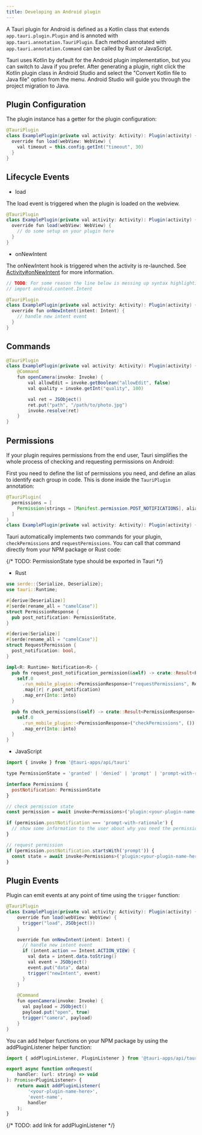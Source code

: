 ```yaml
---
title: Developing an Android plugin
---
```


A Tauri plugin for Android is defined as a Kotlin class that extends `app.tauri.plugin.Plugin` and is annoted with `app.tauri.annotation.TauriPlugin`.
Each method annotated with `app.tauri.annotation.Command` can be called by Rust or JavaScript.

Tauri uses Kotlin by default for the Android plugin implementation, but you can switch to Java if you prefer.
After generating a plugin, right click the Kotlin plugin class in Android Studio and select the "Convert Kotlin file to Java file" option from the menu.
Android Studio will guide you through the project migration to Java.

## Plugin Configuration

The plugin instance has a getter for the plugin configuration:

```java
@TauriPlugin
class ExamplePlugin(private val activity: Activity): Plugin(activity) {
  override fun load(webView: WebView) {
    val timeout = this.config.getInt("timeout", 30)
  }
}
```

## Lifecycle Events

- load

The load event is triggered when the plugin is loaded on the webview.

```java
@TauriPlugin
class ExamplePlugin(private val activity: Activity): Plugin(activity) {
  override fun load(webView: WebView) {
    // do some setup on your plugin here
  }
}
```

- onNewIntent

The onNewIntent hook is triggered when the activity is re-launched.
See [Activity#onNewIntent](<https://developer.android.com/reference/android/app/Activity#onNewIntent(android.content.Intent)>) for more information.

```java
// TODO: For some reason the line below is messing up syntax highlighting
// import android.content.Intent

@TauriPlugin
class ExamplePlugin(private val activity: Activity): Plugin(activity) {
  override fun onNewIntent(intent: Intent) {
    // handle new intent event
  }
}
```

## Commands

```java
@TauriPlugin
class ExamplePlugin(private val activity: Activity): Plugin(activity) {
    @Command
    fun openCamera(invoke: Invoke) {
        val allowEdit = invoke.getBoolean("allowEdit", false)
        val quality = invoke.getInt("quality", 100)

        val ret = JSObject()
        ret.put("path", "/path/to/photo.jpg")
        invoke.resolve(ret)
    }
}
```

## Permissions

If your plugin requires permissions from the end user, Tauri simplifies the whole process of checking and requesting permissions on Android:

First you need to define the list of permissions you need, and define an alias to identify each group in code. This is done inside the `TauriPlugin` annotation:

```java
@TauriPlugin(
  permissions = [
    Permission(strings = [Manifest.permission.POST_NOTIFICATIONS], alias = "postNotification")
  ]
)
class ExamplePlugin(private val activity: Activity): Plugin(activity) { }
```

Tauri automatically implements two commands for your plugin, `checkPermissions` and `requestPermissions`. You can call that command directly from your NPM package or Rust code:

{/* TODO: PermissionState type should be exported in Tauri */}

- Rust

```rust
use serde::{Serialize, Deserialize};
use tauri::Runtime;

#[derive(Deserialize)]
#[serde(rename_all = "camelCase")]
struct PermissionResponse {
  pub post_notification: PermissionState,
}

#[derive(Serialize)]
#[serde(rename_all = "camelCase")]
struct RequestPermission {
  post_notification: bool,
}

impl<R: Runtime> Notification<R> {
  pub fn request_post_notification_permission(&self) -> crate::Result<PermissionState> {
    self.0
      .run_mobile_plugin::<PermissionResponse>("requestPermissions", RequestPermission { post_notification: true })
      .map(|r| r.post_notification)
      .map_err(Into::into)
  }

  pub fn check_permissions(&self) -> crate::Result<PermissionResponse> {
    self.0
      .run_mobile_plugin::<PermissionResponse>("checkPermissions", ())
      .map_err(Into::into)
  }
}
```

- JavaScript

```javascript
import { invoke } from '@tauri-apps/api/tauri'

type PermissionState = 'granted' | 'denied' | 'prompt' | 'prompt-with-rationale'

interface Permissions {
  postNotification: PermissionState
}

// check permission state
const permission = await invoke<Permissions>('plugin:<your-plugin-name-here>|checkPermissions')

if (permission.postNotification === 'prompt-with-rationale') {
  // show some information to the user about why you need the permission
}

// request permission
if (permission.postNotification.startsWith('prompt')) {
  const state = await invoke<Permissions>('plugin:<your-plugin-name-here>|requestPermissions', { permissions: ['postNotification'] })
}
```

## Plugin Events

Plugin can emit events at any point of time using the `trigger` function:

```java
@TauriPlugin
class ExamplePlugin(private val activity: Activity): Plugin(activity) {
    override fun load(webView: WebView) {
      trigger("load", JSObject())
    }

    override fun onNewIntent(intent: Intent) {
      // handle new intent event
      if (intent.action == Intent.ACTION_VIEW) {
        val data = intent.data.toString()
        val event = JSObject()
        event.put("data", data)
        trigger("newIntent", event)
      }
    }

    @Command
    fun openCamera(invoke: Invoke) {
      val payload = JSObject()
      payload.put("open", true)
      trigger("camera", payload)
    }
}
```

You can add helper functions on your NPM package by using the addPluginListener helper function:

```javascript
import { addPluginListener, PluginListener } from '@tauri-apps/api/tauri';

export async function onRequest(
	handler: (url: string) => void
): Promise<PluginListener> {
	return await addPluginListener(
		'<your-plugin-name-here>',
		'event-name',
		handler
	);
}
```

{/* TODO: add link for addPluginListener */}
